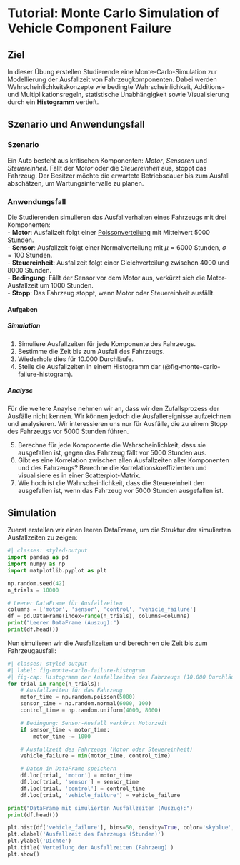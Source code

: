 # Tutorial: Monte Carlo Simulation of Vehicle Component Failure {.unnumbered}

## Ziel {#sec-monte-carlo-objective}

In dieser Übung erstellen Studierende eine Monte-Carlo-Simulation zur Modellierung der Ausfallzeit von Fahrzeugkomponenten. Dabei werden Wahrscheinlichkeitskonzepte wie bedingte Wahrscheinlichkeit, Additions- und Multiplikationsregeln, statistische Unabhängigkeit sowie Visualisierung durch ein __Histogramm__ vertieft.

## Szenario und Anwendungsfall {#sec-monte-carlo-story}

### Szenario

Ein Auto besteht aus kritischen Komponenten: _Motor_, _Sensoren_ und _Steuereinheit_. Fällt der _Motor_ oder die _Steuereinheit_ aus, stoppt das Fahrzeug. Der Besitzer möchte die erwartete Betriebsdauer bis zum Ausfall abschätzen, um Wartungsintervalle zu planen.

### Anwendungsfall

Die Studierenden simulieren das Ausfallverhalten eines Fahrzeugs mit drei Komponenten:  
- __Motor__: Ausfallzeit folgt einer [Poissonverteilung](https://de.wikipedia.org/wiki/Poisson-Verteilung) mit Mittelwert 5000 Stunden.  
- __Sensor__: Ausfallzeit folgt einer Normalverteilung mit $\mu = 6000$ Stunden, $\sigma = 100$ Stunden.  
- __Steuereinheit__: Ausfallzeit folgt einer Gleichverteilung zwischen 4000 und 8000 Stunden.  
- __Bedingung__: Fällt der Sensor vor dem Motor aus, verkürzt sich die Motor-Ausfallzeit um 1000 Stunden.  
- __Stopp__: Das Fahrzeug stoppt, wenn Motor oder Steuereinheit ausfällt.

#### Aufgaben

##### Simulation

1. Simuliere Ausfallzeiten für jede Komponente des Fahrzeugs.
2. Bestimme die Zeit bis zum Ausfall des Fahrzeugs.
3. Wiederhole dies für 10.000 Durchläufe.
4. Stelle die Ausfallzeiten in einem Histogramm dar (@fig-monte-carlo-failure-histogram).

##### Analyse

Für die weitere Anaylse nehmen wir an, dass wir den Zufallsprozess der Ausfälle nicht kennen. Wir können jedoch die Ausfallereignisse aufzeichnen und analysieren. Wir interessieren uns nur für Ausfälle, die zu einem Stopp des Fahrzeugs vor 5000 Stunden führen.

5. Berechne für jede Komponente die Wahrscheinlichkeit, dass sie ausgefallen ist, gegen das Fahrzeug fällt vor 5000 Stunden aus. 
6. Gibt es eine Korrelation zwischen allen Ausfallzeiten aller Komponenten und des Fahrzeugs? Berechne die Korrelationskoeffizienten und visualisiere es in einer Scatterplot-Matrix.
7. Wie hoch ist die Wahrscheinlichkeit, dass die Steuereinheit den ausgefallen ist, wenn das Fahrzeug vor 5000 Stunden ausgefallen ist.

## Simulation {#sec-monte-carlo-simulation}

Zuerst erstellen wir einen leeren DataFrame, um die Struktur der simulierten Ausfallzeiten zu zeigen:

```python
#| classes: styled-output
import pandas as pd
import numpy as np
import matplotlib.pyplot as plt

np.random.seed(42)
n_trials = 10000

# Leerer DataFrame für Ausfallzeiten
columns = ['motor', 'sensor', 'control', 'vehicle_failure']
df = pd.DataFrame(index=range(n_trials), columns=columns)
print("Leerer DataFrame (Auszug):")
print(df.head())
```

Nun simulieren wir die Ausfallzeiten und berechnen die Zeit bis zum Fahrzeugausfall:

```python
#| classes: styled-output
#| label: fig-monte-carlo-failure-histogram
#| fig-cap: Histogramm der Ausfallzeiten des Fahrzeugs (10.000 Durchläufe).
for trial in range(n_trials):
    # Ausfallzeiten für das Fahrzeug
    motor_time = np.random.poisson(5000)
    sensor_time = np.random.normal(6000, 100)
    control_time = np.random.uniform(4000, 8000)

    # Bedingung: Sensor-Ausfall verkürzt Motorzeit
    if sensor_time < motor_time:
        motor_time -= 1000

    # Ausfallzeit des Fahrzeugs (Motor oder Steuereinheit)
    vehicle_failure = min(motor_time, control_time)

    # Daten in DataFrame speichern
    df.loc[trial, 'motor'] = motor_time
    df.loc[trial, 'sensor'] = sensor_time
    df.loc[trial, 'control'] = control_time
    df.loc[trial, 'vehicle_failure'] = vehicle_failure

print("DataFrame mit simulierten Ausfallzeiten (Auszug):")
print(df.head())

plt.hist(df['vehicle_failure'], bins=50, density=True, color='skyblue', alpha=0.7)
plt.xlabel('Ausfallzeit des Fahrzeugs (Stunden)')
plt.ylabel('Dichte')
plt.title('Verteilung der Ausfallzeiten (Fahrzeug)')
plt.show()
```

